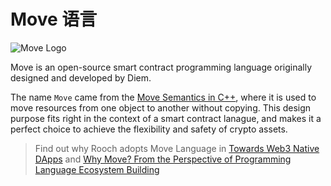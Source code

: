 # Move 语言


![Move Logo](../../../public/docs/move-logo.png)

Move is an open-source smart contract programming language originally designed and developed by Diem.

The name `Move` came from the [Move Semantics in C++](https://stackoverflow.com/questions/3106110/what-is-move-semantics), where it is used to move resources from one object to another without copying. This design purpose fits right in the context of a smart contract lanague, and makes it a perfect choice to achieve the flexibility and safety of crypto assets.

> Find out why Rooch adopts Move Language in [Towards Web3 Native DApps](/blog/towards-web3-native-dapps#move-language) and [Why Move? From the Perspective of Programming Language Ecosystem Building](/blog/why-move-ecosystem)
